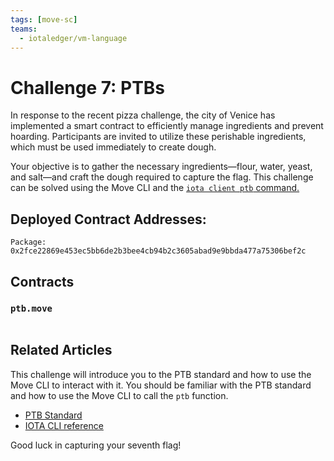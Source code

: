 ```yaml
---
tags: [move-sc]
teams:
  - iotaledger/vm-language
---
```


# Challenge 7: PTBs

In response to the recent pizza challenge, the city of Venice has implemented a smart contract to efficiently manage ingredients and prevent hoarding. Participants are invited to utilize these perishable ingredients, which must be used immediately to create dough. 

Your objective is to gather the necessary ingredients—flour, water, yeast, and salt—and craft the dough required to capture the flag. This challenge can be solved using the Move CLI and the [`iota client ptb` command.](../../references/cli/ptb.mdx)

## Deployed Contract Addresses:
```
Package: 0x2fce22869e453ec5bb6de2b3bee4cb94b2c3605abad9e9bbda477a75306bef2c
```

## Contracts

### `ptb.move`
```move file=<rootDir>/docs/examples/move/ctf/challenge_7/sources/ptb.move
```


## Related Articles

This challenge will introduce you to the PTB standard and how to use the Move CLI to interact with it. You should be familiar with the PTB standard and how to use the Move CLI to call the `ptb` function.

- [PTB Standard](../iota-101/transactions/ptb/programmable-transaction-blocks-overview.mdx)
- [IOTA CLI reference](../../references/cli/ptb.mdx)



Good luck in capturing your seventh flag!



<ChallengeVerifier expectedObjectType="0x2fce22869e453ec5bb6de2b3bee4cb94b2c3605abad9e9bbda477a75306bef2c::ptb::Flag" challengeNumber="7" nftName="PTBs"/>
